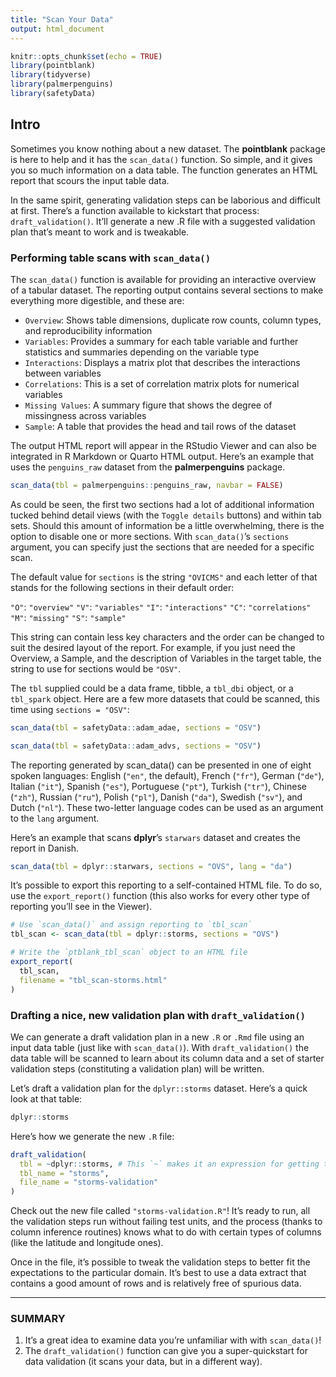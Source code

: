 ```yaml
---
title: "Scan Your Data"
output: html_document
---
```


```r
knitr::opts_chunk$set(echo = TRUE)
library(pointblank)
library(tidyverse)
library(palmerpenguins)
library(safetyData)
```

## Intro

Sometimes you know nothing about a new dataset. The **pointblank** package is here to help and it has the `scan_data()` function. So simple, and it gives you so much information on a data table. The function generates an HTML report that scours the input table data.

In the same spirit, generating validation steps can be laborious and difficult at first. There's a function available to kickstart that process: `draft_validation()`. It'll generate a new .R file with a suggested validation plan that's meant to work and is tweakable.

### Performing table scans with `scan_data()`

The `scan_data()` function is available for providing an interactive overview of a tabular dataset. The reporting output contains several sections to make everything more digestible, and these are:

- `Overview`: Shows table dimensions, duplicate row counts, column types, and reproducibility information
- `Variables`: Provides a summary for each table variable and further statistics and summaries depending on the variable type
- `Interactions`: Displays a matrix plot that describes the interactions between variables
- `Correlations`: This is a set of correlation matrix plots for numerical variables
- `Missing Values`: A summary figure that shows the degree of missingness across variables
- `Sample`: A table that provides the head and tail rows of the dataset

The output HTML report will appear in the RStudio Viewer and can also be integrated in R Markdown or Quarto HTML output. Here’s an example that uses the `penguins_raw` dataset from the **palmerpenguins** package.

```r
scan_data(tbl = palmerpenguins::penguins_raw, navbar = FALSE)
```

As could be seen, the first two sections had a lot of additional information tucked behind detail views (with the `Toggle details` buttons) and within tab sets. Should this amount of information be a little overwhelming, there is the option to disable one or more sections. With `scan_data()`’s `sections` argument, you can specify just the sections that are needed for a specific scan.

The default value for `sections` is the string `"OVICMS"` and each letter of that stands for the following sections in their default order:

`"O"`: `"overview"`
`"V"`: `"variables"`
`"I"`: `"interactions"`
`"C"`: `"correlations"`
`"M"`: `"missing"`
`"S"`: `"sample"`

This string can contain less key characters and the order can be changed to suit the desired layout of the report. For example, if you just need the Overview, a Sample, and the description of Variables in the target table, the string to use for sections would be `"OSV"`.

The `tbl` supplied could be a data frame, tibble, a `tbl_dbi` object, or a `tbl_spark` object. Here are a few more datasets that could be scanned, this time using `sections = "OSV"`:

```r
scan_data(tbl = safetyData::adam_adae, sections = "OSV")
```

```r
scan_data(tbl = safetyData::adam_advs, sections = "OSV")
```

The reporting generated by scan_data() can be presented in one of eight spoken languages: English (`"en"`, the default), French (`"fr"`), German (`"de"`), Italian (`"it"`), Spanish (`"es"`), Portuguese (`"pt"`), Turkish (`"tr"`), Chinese (`"zh"`), Russian (`"ru"`), Polish (`"pl"`), Danish (`"da"`), Swedish (`"sv"`), and Dutch (`"nl"`). These two-letter language codes can be used as an argument to the `lang` argument.

Here's an example that scans **dplyr**'s `starwars` dataset and creates the report in Danish. 

```r
scan_data(tbl = dplyr::starwars, sections = "OVS", lang = "da")
```

It's possible to export this reporting to a self-contained HTML file. To do so, use the `export_report()` function (this also works for every other type of reporting you'll see in the Viewer).

```r
# Use `scan_data()` and assign reporting to `tbl_scan`
tbl_scan <- scan_data(tbl = dplyr::storms, sections = "OVS")

# Write the `ptblank_tbl_scan` object to an HTML file
export_report(
  tbl_scan,
  filename = "tbl_scan-storms.html"
)
```

### Drafting a nice, new validation plan with `draft_validation()`

We can generate a draft validation plan in a new `.R` or `.Rmd` file using an input data table (just like with `scan_data()`). With `draft_validation()` the data table will be scanned to learn about its column data and a set of starter validation steps (constituting a validation plan) will be written.

Let's draft a validation plan for the `dplyr::storms` dataset. Here's a quick look at that table:

```r
dplyr::storms
```

Here's how we generate the new `.R` file:

```r

draft_validation(
  tbl = ~dplyr::storms, # This `~` makes it an expression for getting the data
  tbl_name = "storms", 
  file_name = "storms-validation"
)
```

Check out the new file called `"storms-validation.R"`! It's ready to run, all the validation steps run without failing test units, and the process (thanks to column inference routines) knows what to do with certain types of columns (like the latitude and longitude ones). 

Once in the file, it's possible to tweak the validation steps to better fit the expectations to the particular domain. It's best to use a data extract that contains a good amount of rows and is relatively free of spurious data.

------

### SUMMARY

1. It's a great idea to examine data you're unfamiliar with with `scan_data()`!
2. The `draft_validation()` function can give you a super-quickstart for data validation (it scans your data, but in a different way). 
